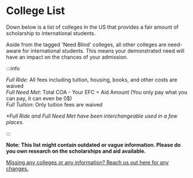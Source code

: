 # College List



Down below is a list of colleges in the US that provides a fair amount of scholarship to international students.

Aside from the tagged 'Need Blind' colleges, all other colleges are need-aware for international students. This means your demonstrated need will have an impact on the chances of your admission.

:::info

*Full Ride*: All fees including tuition, housing, books, and other costs are waived\
*Full Need Met*: Total COA - Your EFC = Aid Amount (You only pay what you can pay, it can even be 0$)\
*Full Tuition*: Only tuition fees are waived

*\*Full Ride and Full Need Met have been interchangeable used in a few places.*

:::

**Note: This list might contain outdated or vague information. Please do you own research on the scholarships and aid available.**

<CollegeListCards />

[Missing any colleges or any information? Reach us out here for any changes.](mailto:hello@beyondborders.wiki)